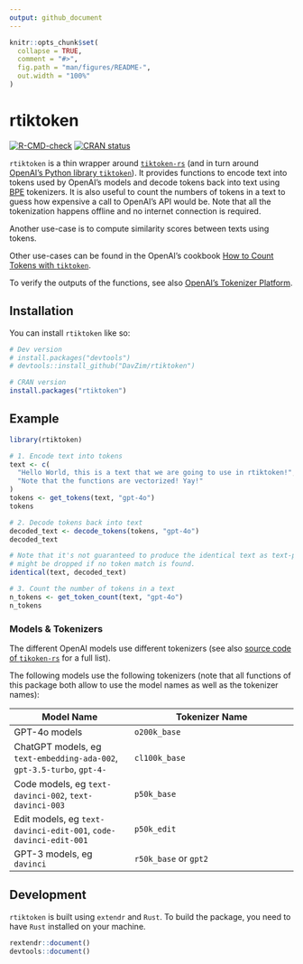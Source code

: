 ```yaml
---
output: github_document
---
```


<!-- README.md is generated from README.Rmd. Please edit that file -->

```r
knitr::opts_chunk$set(
  collapse = TRUE,
  comment = "#>",
  fig.path = "man/figures/README-",
  out.width = "100%"
)
```

# rtiktoken

<!-- badges: start -->
[![R-CMD-check](https://github.com/DavZim/rtiktoken/actions/workflows/R-CMD-check.yaml/badge.svg)](https://github.com/DavZim/rtiktoken/actions/workflows/R-CMD-check.yaml)
[![CRAN status](https://www.r-pkg.org/badges/version/rtiktoken)](https://CRAN.R-project.org/package=rtiktoken)
<!-- badges: end -->

`rtiktoken` is a thin wrapper around [`tiktoken-rs`](https://github.com/zurawiki/tiktoken-rs) (and in turn around [OpenAI's Python library `tiktoken`](https://github.com/openai/tiktoken)).
It provides functions to encode text into tokens used by OpenAI's models and decode tokens back into text using [BPE](https://en.wikipedia.org/wiki/Byte_pair_encoding) tokenizers.
It is also useful to count the numbers of tokens in a text to guess how expensive a call to OpenAI's API would be.
Note that all the tokenization happens offline and no internet connection is required.

Another use-case is to compute similarity scores between texts using tokens.

Other use-cases can be found in the OpenAI's cookbook [How to Count Tokens with `tiktoken`](https://github.com/openai/openai-cookbook/blob/main/examples/How_to_count_tokens_with_tiktoken.ipynb).

To verify the outputs of the functions, see also [OpenAI's Tokenizer Platform](https://platform.openai.com/tokenizer).


## Installation

You can install `rtiktoken` like so:

``` r
# Dev version
# install.packages("devtools")
# devtools::install_github("DavZim/rtiktoken")

# CRAN version
install.packages("rtiktoken")
```


## Example

```r
library(rtiktoken)

# 1. Encode text into tokens
text <- c(
  "Hello World, this is a text that we are going to use in rtiktoken!",
  "Note that the functions are vectorized! Yay!"
)
tokens <- get_tokens(text, "gpt-4o")
tokens

# 2. Decode tokens back into text
decoded_text <- decode_tokens(tokens, "gpt-4o")
decoded_text

# Note that it's not guaranteed to produce the identical text as text-parts
# might be dropped if no token match is found.
identical(text, decoded_text)

# 3. Count the number of tokens in a text
n_tokens <- get_token_count(text, "gpt-4o")
n_tokens
```


### Models & Tokenizers

The different OpenAI models use different tokenizers (see also [source code of `tikoken-rs`](https://github.com/zurawiki/tiktoken-rs/blob/main/tiktoken-rs/src/tokenizer.rs) for a full list).

The following models use the following tokenizers (note that all functions of this package both allow to use the model names as well as the tokenizer names):

| Model Name | Tokenizer Name |
|------------|----------------|
| GPT-4o models   | `o200k_base`   |
| ChatGPT models, eg `text-embedding-ada-002`, `gpt-3.5-turbo`, `gpt-4-` | `cl100k_base` |
| Code models, eg `text-davinci-002`, `text-davinci-003` | `p50k_base` |
| Edit models, eg `text-davinci-edit-001`, `code-davinci-edit-001` | `p50k_edit` |
| GPT-3 models, eg `davinci` | `r50k_base` or `gpt2` |


## Development

`rtiktoken` is built using `extendr` and `Rust`.
To build the package, you need to have `Rust` installed on your machine.

```r
rextendr::document()
devtools::document()
```
